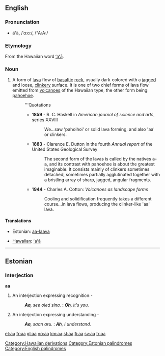 {{see|AA|A.A.|A-A|A.-A.}}

==English==

===Pronunciation===
* ä'ä, /ˈɑːɑː/, /"A:A:/

===Etymology===
From the Hawaiian word [[ʻaʻā]].

{{wikipedia}}
===Noun===
{{en-noun|-}}

# A form of [[lava]] flow of [[basaltic]] [[rock]], usually dark-colored with a [[jagged]] and loose, [[clinkery]] surface. It is one of two chief forms of lava flow emitted from [[volcano]]es of the Hawaiian type, the other form being [[pahoehoe]].
#: '''Quotations
#:* '''1859''' - R. C. Haskell in ''American journal of science and arts'', series XXVIII
#:*: We...saw 'pahoihoi' or solid lava forming, and also 'aa' or clinkers.
#:* '''1883''' - Clarence E. Dutton in the fourth ''Annual report'' of the United States Geological Survey
#:*: The second form of the lavas is called by the natives a-a, and its contrast with pahoehoe is about the greatest imaginable. It consists mainly of clinkers sometimes detached, sometimes partially agglutinated together with a bristling array of sharp, jagged, angular fragments.
#:* '''1944''' - Charles A. Cotton: ''Volcanoes as landscape forms''
#:*: Cooling and solidification frequently takes a different course...in lava flows, producing the clinker-like 'aa' lava.

====Translations====
{{top}}
*Estonian: [[aa-laava]]
{{mid}}
*[[Hawaiian]]: [[ʻaʻā]]
{{bottom}}

----

==Estonian==

===Interjection===
'''aa'''

# An interjection expressing recognition -
#: ''<!-- -->'''Aa''', see oled sina.'' : ''<!-- -->'''Oh''', it's you.''
# An interjection expressing understanding -
#: ''<!-- -->'''Aa''', saan aru.'' : ''<!-- -->'''Ah''', I understand.''

[[Category:Hawaiian derivations]]
[[Category:Estonian palindromes]]
[[Category:English palindromes]]

[[et:aa]]
[[fr:aa]]
[[gl:aa]]
[[no:aa]]
[[km:aa]]
[[st:aa]]
[[fi:aa]]
[[sv:aa]]
[[tr:aa]]